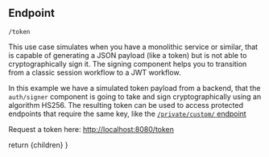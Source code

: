 
## Endpoint
```
/token
```

This use case simulates when you have a monolithic service or similar, that is capable of generating a JSON payload (like a token) but is not able to cryptographically sign it. The signing component helps you to transition from a classic session workflow to a JWT workflow.

In this example we have a simulated token payload from a backend, that the `auth/signer` component is going to take and sign cryptographically using an algorithm HS256. The resulting token can be used to access protected endpoints that require the same key, like the [`/private/custom/` endpoint](/use-cases/private-custom)

Request a token here:
[http://localhost:8080/token](http://localhost:8080/token)

  return <MdxLayout>{children}</MdxLayout>
}
